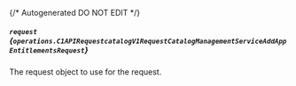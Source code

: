 {/* Autogenerated DO NOT EDIT  */}

##### `request` *{`operations.C1APIRequestcatalogV1RequestCatalogManagementServiceAddAppEntitlementsRequest`}*
The request object to use for the request.
<Collapsible>
    <C1APIRequestcatalogV1RequestCatalogManagementServiceAddAppEntitlementsRequest/>
</Collapsible>


